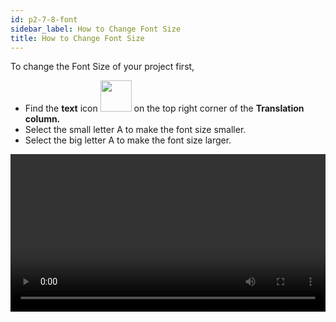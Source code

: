 ```yaml
---
id: p2-7-8-font
sidebar_label: How to Change Font Size
title: How to Change Font Size
---
```


To change the Font Size of your project first, 

-   Find the **text** icon <img src="/autographaAssetsV2/how-to/font-soze.png" width="50px" alt=""/> on the top right corner of the **Translation column.**
-   Select the small letter A to make the font size smaller.
-   Select the big letter A to make the font size larger. 

<video controls src="/autographaAssetsV2/how-to/change-font.mov" width="100%" type="video/mov"/>
